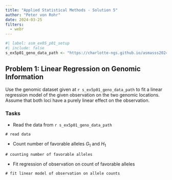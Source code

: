 ```yaml
---
title: "Applied Statistical Methods - Solution 5"
author: "Peter von Rohr"
date: 2024-03-25
filters: 
  - webr
---
```


```r
#| label: asm_ex05_p01_setup
#| include: false
s_ex5p01_geno_data_path <- "https://charlotte-ngs.github.io/asmasss2024/data/asm_flem_genomic_data.csv"
```

## Problem 1: Linear Regression on Genomic Information
Use the genomic dataset given at `r s_ex5p01_geno_data_path` to fit a linear regression model of the given observation on the two genomic locations. Assume that both loci have a purely linear effect on the observation. 


### Tasks

* Read the data from `r s_ex5p01_geno_data_path`

```webr-r
# read data

```


* Count number of favorable alleles $G_1$ and $H_1$

```webr-r
# counting number of favorable alleles

```

* Fit regression of observation on count of favorable alleles

```webr-r
# fit linear model of observation on allele counts

```

